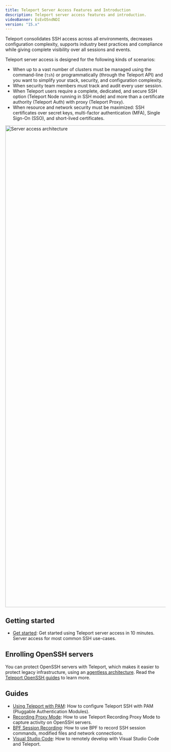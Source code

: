 ```yaml
---
title: Teleport Server Access Features and Introduction
description: Teleport server access features and introduction.
videoBanner: EsEvO5ndNDI
version: "15.x"
---
```


Teleport consolidates SSH access across all environments, decreases
configuration complexity, supports industry best practices and compliance while
giving complete visibility over all sessions and events.

Teleport server access is designed for the following kinds of scenarios:

- When up to a vast number of clusters must be managed using the command-line (`tsh`) or programmatically (through the Teleport API) and you want to simplify your stack, security, and configuration complexity.
- When security team members must track and audit every user session.
- When Teleport users require a complete, dedicated, and secure SSH option (Teleport Node running in SSH mode) and more than a certificate authority (Teleport Auth) with proxy (Teleport Proxy).
- When resource and network security must be maximized: SSH certificates over secret keys, multi-factor authentication (MFA), Single Sign-On (SSO), and short-lived certificates.

<img src="/assets/architecture-f0eaee84f1.png" alt="Server access architecture" width="3056" height="1509" />

## Getting started

- [Get started](/docs/server-access/getting-started): Get started using Teleport server access
  in 10 minutes. Server access for most common SSH use-cases.

## Enrolling OpenSSH servers

You can protect OpenSSH servers with Teleport, which makes it easier to protect
legacy infrastructure, using an [agentless architecture](/docs/server-access/openssh/openssh).
Read the [Teleport OpenSSH guides](/docs/server-access/openssh) to learn more.

## Guides

- [Using Teleport with PAM](/docs/server-access/guides/ssh-pam): How to configure Teleport SSH with PAM (Pluggable Authentication Modules).
- [Recording Proxy Mode](/docs/server-access/guides/recording-proxy-mode): How to use Teleport Recording Proxy Mode to capture activity on OpenSSH servers.
- [BPF Session Recording](/docs/server-access/guides/bpf-session-recording): How to use BPF to record SSH session commands, modified files and network connections.
- [Visual Studio Code](/docs/server-access/guides/vscode): How to remotely develop with Visual Studio Code and Teleport.
